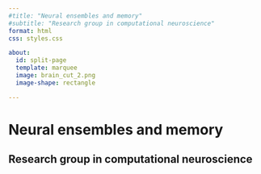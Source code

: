 ```yaml
---
#title: "Neural ensembles and memory"
#subtitle: "Research group in computational neuroscience"
format: html
css: styles.css

about:
  id: split-page
  template: marquee
  image: brain_cut_2.png
  image-shape: rectangle

---
```


# Neural ensembles and memory {.title}

## Research group in computational neuroscience {.subtitle}
